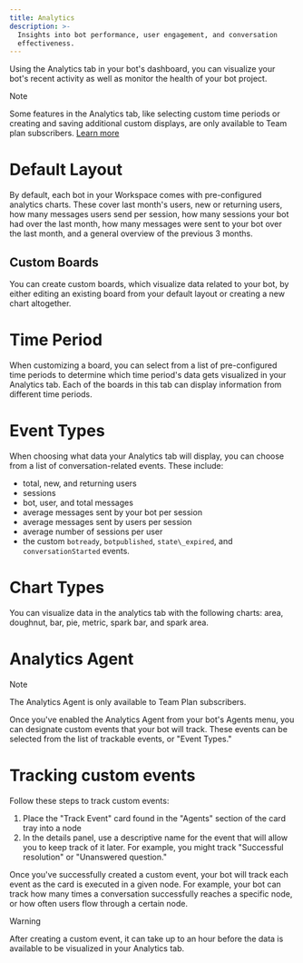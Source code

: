 ```yaml
---
title: Analytics
description: >-
  Insights into bot performance, user engagement, and conversation
  effectiveness.
---
```


Using the Analytics tab in your bot's dashboard, you can visualize your bot's recent activity as well as monitor the health of your bot project.

<Note>
Note

Some features in the Analytics tab, like selecting custom time periods or creating and saving additional custom displays, are only available to Team plan subscribers. [Learn more](https://botpress.com/pricing)
</Note>

# Default Layout

By default, each bot in your Workspace comes with pre-configured analytics charts. These cover last month's users, new or returning users, how many messages users send per session, how many sessions your bot had over the last month, how many messages were sent to your bot over the last month, and a general overview of the previous 3 months.

## Custom Boards

You can create custom boards, which visualize data related to your bot, by either editing an existing board from your default layout or creating a new chart altogether.

# Time Period

When customizing a board, you can select from a list of pre-configured time periods to determine which time period's data gets visualized in your Analytics tab. Each of the boards in this tab can display information from different time periods.

# Event Types

When choosing what data your Analytics tab will display, you can choose from a list of conversation-related events. These include:

* total, new, and returning users
* sessions
* bot, user, and total messages
* average messages sent by your bot per session
* average messages sent by users per session
* average number of sessions per user
* the custom `botready`, `botpublished`, `state\_expired`, and `conversationStarted` events.

# Chart Types

You can visualize data in the analytics tab with the following charts: area, doughnut, bar, pie, metric, spark bar, and spark area.

# Analytics Agent

<Note>
Note

The Analytics Agent is only available to Team Plan subscribers.
</Note>

Once you've enabled the Analytics Agent from your bot's Agents menu, you can designate custom events that your bot will track. These events can be selected from the list of trackable events, or "Event Types."

# Tracking custom events

Follow these steps to track custom events:

1. Place the "Track Event" card found in the "Agents" section of the card tray into a node
2. In the details panel, use a descriptive name for the event that will allow you to keep track of it later. For example, you might track "Successful resolution" or "Unanswered question."

Once you've successfully created a custom event, your bot will track each event as the card is executed in a given node. For example, your bot can track how many times a conversation successfully reaches a specific node, or how often users flow through a certain node.

<Warning>
Warning

After creating a custom event, it can take up to an hour before the data is available to be visualized in your Analytics tab.
</Warning>
